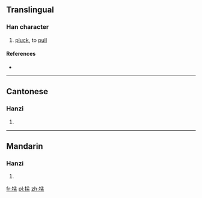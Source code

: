 ==Translingual==

===Han character===
{{Han char|rn=64|rad=手|as=08|sn=11|four=|canj=手弓木廿 (QNDT)|ids=⿰[[扌]][[孟]]}}

# {{context|Cantonese}} [[pluck]], to [[pull]]

====References====
* {{Han ref|kx=0440.181|hdz=31909.041|uh=63B9|ud=25529}}

----

==Cantonese==

===Hanzi===
{{yue-hanzi|jyut=[[maang1]], [[mang1]], [[mang3]]|y=maang1, mang1, mang3}}

# {{defn|lang=yue|sort=手08}}

----

==Mandarin==

===Hanzi===
{{cmn-hanzi|pin=|wg=}}

# {{defn|lang=cmn|sort=手08}}

[[fr:掹]]
[[pl:掹]]
[[zh:掹]]